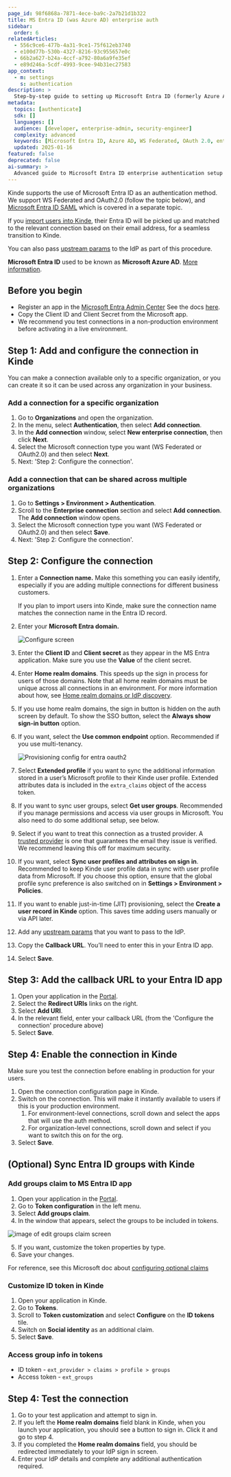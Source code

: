```yaml
---
page_id: 98f6868a-7871-4ece-ba9c-2a7b21d1b322
title: MS Entra ID (was Azure AD) enterprise auth
sidebar:
  order: 6
relatedArticles:
  - 556c9ce6-477b-4a31-9ce1-75f612eb3740
  - e100d77b-530b-4327-8216-93c955657e0c
  - 66b2a627-b24a-4ccf-a792-80a6a9fe35ef
  - e89d246a-5cdf-4993-9cee-94b31ec27583
app_context:
  - m: settings
    s: authentication
description: >
  Step-by-step guide to setting up Microsoft Entra ID (formerly Azure AD) enterprise authentication with WS Federated and OAuth 2.0 protocols.
metadata:
  topics: [authenticate]
  sdk: []
  languages: []
  audience: [developer, enterprise-admin, security-engineer]
  complexity: advanced
  keywords: [Microsoft Entra ID, Azure AD, WS Federated, OAuth 2.0, enterprise auth, group sync, upstream params]
  updated: 2025-01-16
featured: false
deprecated: false
ai-summary: >
  Advanced guide to Microsoft Entra ID enterprise authentication setup including WS Federated, OAuth 2.0, group synchronization, and upstream parameters.
---
```


Kinde supports the use of Microsoft Entra ID as an authentication method. We support WS Federated and OAuth2.0 (follow the topic below), and [Microsoft Entra ID SAML](/authenticate/enterprise-connections/entra-id-saml/) which is covered in a separate topic.

If you [import users into Kinde](/manage-users/add-and-edit/import-users-in-bulk/), their Entra ID will be picked up and matched to the relevant connection based on their email address, for a seamless transition to Kinde.

You can also pass [upstream params](/authenticate/auth-guides/pass-params-idp/) to the IdP as part of this procedure.

<Aside>

**Microsoft Entra ID** used to be known as **Microsoft Azure AD**. [More information](https://learn.microsoft.com/en-gb/azure/active-directory/fundamentals/new-name).

</Aside>

## Before you begin

- Register an app in the [Microsoft Entra Admin Center](https://entra.microsoft.com/#home) See the docs [here](https://learn.microsoft.com/en-us/entra/identity-platform/quickstart-register-app/).
- Copy the Client ID and Client Secret from the Microsoft app.
- We recommend you test connections in a non-production environment before activating in a live environment.

## Step 1: Add and configure the connection in Kinde

<Aside>

You can make a connection available only to a specific organization, or you can create it so it can be used across any organization in your business. 

</Aside>

### Add a connection for a specific organization

1. Go to **Organizations** and open the organization. 
2. In the menu, select **Authentication**, then select **Add connection**.
3. In the **Add connection** window, select **New enterprise connection**, then click **Next**.
4. Select the Microsoft connection type you want (WS Federated or OAuth2.0) and then select **Next**.  
5. Next: 'Step 2: Configure the connection'.

### Add a connection that can be shared across multiple organizations

1. Go to **Settings > Environment > Authentication**.
2. Scroll to the **Enterprise connection** section and select **Add connection**. The **Add connection** window opens.
3. Select the Microsoft connection type you want (WS Federated or OAuth2.0) and then select **Save**.
4. Next: 'Step 2: Configure the connection'.

## Step 2: Configure the connection

1. Enter a **Connection name.** Make this something you can easily identify, especially if you are adding multiple connections for different business customers.

   <Aside type="warning">

   If you plan to import users into Kinde, make sure the connection name matches the connection name in the Entra ID record.

   </Aside>

2. Enter your **Microsoft Entra domain.**

   ![Configure screen](https://imagedelivery.net/skPPZTHzSlcslvHjesZQcQ/27b313dc-73c7-4bd5-927f-f8f3d5121800/public)

3. Enter the **Client ID** and **Client secret** as they appear in the MS Entra application. Make sure you use the **Value** of the client secret.
4. Enter **Home realm domains**. This speeds up the sign in process for users of those domains.
   Note that all home realm domains must be unique across all connections in an environment. For more information about how, see [Home realm domains or IdP discovery](/authenticate/enterprise-connections/home-realm-discovery/).
5. If you use home realm domains, the sign in button is hidden on the auth screen by default. To show the SSO button, select the **Always show sign-in button** option. 
6. If you want, select the **Use common endpoint** option. Recommended if you use multi-tenancy.

   ![Provisioning config for entra oauth2](https://imagedelivery.net/skPPZTHzSlcslvHjesZQcQ/c92fad8c-8c81-4481-e891-670a310fe300/public)

7. Select **Extended profile** if you want to sync the additional information stored in a user’s Microsoft profile to their Kinde user profile. Extended attributes data is included in the `extra_claims` object of the access token.
8. If you want to sync user groups, select **Get user groups**. Recommended if you manage permissions and access via user groups in Microsoft. You also need to do some additional setup, see below. 
9. Select if you want to treat this connection as a trusted provider. A [trusted provider](/authenticate/about-auth/identity-and-verification/) is one that guarantees the email they issue is verified. We recommend leaving this off for maximum security.
10. If you want, select **Sync user profiles and attributes on sign in**. Recommended to keep Kinde user profile data in sync with user profile data from Microsoft. If you choose this option, ensure that the global profile sync preference is also switched on in **Settings > Environment > Policies**.
11. If you want to enable just-in-time (JIT) provisioning, select the **Create a user record in Kinde** option. This saves time adding users manually or via API later.
12. Add any [upstream params](/authenticate/auth-guides/pass-params-idp/) that you want to pass to the IdP.
13. Copy the **Callback URL**. You’ll need to enter this in your Entra ID app.
14. Select **Save**.

## Step 3: Add the callback URL to your Entra ID app

1. Open your application in the [Portal](https://entra.microsoft.com/#home).
2. Select the **Redirect URIs** links on the right.
3. Select **Add URI**.
4. In the relevant field, enter your callback URL (from the 'Configure the connection' procedure above)
5. Select **Save**.

## Step 4: Enable the connection in Kinde

Make sure you test the connection before enabling in production for your users.

1. Open the connection configuration page in Kinde.
2. Switch on the connection. This will make it instantly available to users if this is your production environment.
   1. For environment-level connections, scroll down and select the apps that will use the auth method.
   2. For organization-level connections, scroll down and select if you want to switch this on for the org. 
3. Select **Save**.

## (Optional) Sync Entra ID groups with Kinde

### Add groups claim to MS Entra ID app

1. Open your application in the [Portal](https://entra.microsoft.com/#home).
2. Go to **Token configuration** in the left menu. 
3. Select **Add groups claim**.
4. In the window that appears, select the groups to be included in tokens.

![image of edit groups claim screen](https://imagedelivery.net/skPPZTHzSlcslvHjesZQcQ/fed278be-bdcd-43b6-7130-8c866928b700/public)

5. If you want, customize the token properties by type.
6. Save your changes.

For reference, see this Microsoft doc about [configuring optional claims](https://learn.microsoft.com/en-us/entra/identity-platform/optional-claims?tabs=appui/) 

### Customize ID token in Kinde

1. Open your application in Kinde.
2. Go to **Tokens**.
3. Scroll to **Token customization** and select **Configure** on the **ID tokens** tile.
4. Switch on **Social identity** as an additional claim.
5. Select **Save**.

### Access group info in tokens

- ID token - `ext_provider > claims > profile > groups`
- Access token - `ext_groups`

## Step 4: Test the connection

1. Go to your test application and attempt to sign in.
2. If you left the **Home realm domains** field blank in Kinde, when you launch your application, you should see a button to sign in. Click it and go to step 4.
3. If you completed the **Home realm domains** field, you should be redirected immediately to your IdP sign in screen.
4. Enter your IdP details and complete any additional authentication required.
